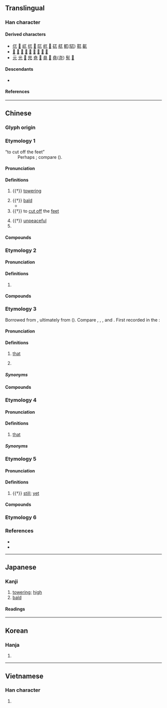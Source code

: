 {{also|π|ㄫ}}
{{character info}}
{{character info|⺎}}
{{character info|0xFA0C}}
{{commonscat}}
==Translingual==

===Han character===
{{Han char|rn=10|rad=儿|as=01|sn=3|four=10210|canj=MU|ids=⿱一儿}}

====Derived characters====
* [[㐳]] [[𠮾]] [[屼]] [[扤]] [[𣲍]] [[阢]] [[杌]] [[𤮿]] [[矹]] [[䑢]] [[軏]]([[𫐄]]) [[靰]] [[鼿]]
* [[𠚯]] [[尫]] [[𤮾]] [[虺]] [[卼]] [[豗]] [[䪲]] [[䲫]] [[尶]]
* [[元]] [[光]] [[𡵉]] [[㫕]] [[尭]] [[𨓢]] [[㫯]] [[𩂁]] [[堯]]([[尧]]) [[髡]] [[𣾃]]

====Descendants====
* {{l|mul|ㄫ}} {{q|{{w|Bopomofo|Zhuyin}} alphabet}}

====References====
{{Han ref|kx=0123.020|dkj=01337|dj=0257.220|hdz=10264.050|uh=5140}}
{{Han ref|uh=FA0C}}

----

==Chinese==
{{zh-forms|alt=㐳}}

===Glyph origin===
{{Han etym}}

===Etymology 1===
; “to cut off the feet”
: Perhaps {{der|zh|aav}}; compare {{cog|mnw|ကုတ်|tr=kut||to cut off; to amputate}} ({{zh-ref|Schuessler, 2007}}).

====Pronunciation====
{{zh-pron
|m=wù
|c=ngat6
|mn=gu̍t
|mn-t=ug4
|w=5ngeq
|mc=y
|oc=y
|cat=v,a,part,pn
}}

====Definitions====
{{zh-hanzi}}

# {{†}} [[towering]]
#: {{zh-x|突兀|lofty}}
# {{†}} [[bald]]
#* {{zh-x|^蜀 山 兀，^阿{Ē}房{páng} 出。|Only once the hills of Shu '''had been denuded of their trees''', did Epang Palace begin to take shape.|CL|ref='''825''', {{w|Du Mu}}, {{lw|zh|s:阿房宮賦|阿房宮賦|pref=《|suf=》}} "Rhapsody on the Epang Palace", translated by Campbell (2008).}}
# {{†}} to [[cut off]] the [[feet]]
#: {{zh-x|兀者|person that had has one of their feet cut|CL}}
# {{†}} [[unpeaceful]]
# {{surname|zh}}

====Compounds====
{{zh-der|保兀赤|兀傲|兀兀|兀剌|兀剌赤|兀坐|兀子|兀是|兀朮|兀立|兀者|兀臬|兀良|兀鷲|兀鷹|崒兀|捽兀|搖兀|旭烈兀|畏兀字|硉兀|突兀|軟兀剌|醉兀兀|陶兀|陶陶兀兀|畏兀兒}}

===Etymology 2===

====Pronunciation====
{{zh-pron
|m=wū
|cat=
}}

====Definitions====
{{zh-hanzi}}

# {{zh-only|兀禿}}

====Compounds====
{{zh-der|兀兀禿禿|兀禿}}

===Etymology 3===
Borrowed from {{bor|zh|trk|-}}, ultimately from {{der|zh|trk-pro|*ol}} ({{zh-ref|Zhang and Zhang, 2007}}). Compare {{cog|otk|𐰆𐰞}}, {{cog|tr|o|t=he, she, it; that}}, {{cog|ug|ئۇ|t=he, she, it; that}}, {{cog|cv|вӑл|t=he, she, it}} and {{cog|xqa|اُلْ|t=he, she, it; that|tr=ol}}. First recorded in the {{w|Song Dynasty}}:
: {{zh-x|前世 謂「阿睹」，猶 今 諺 云「兀底{de}」；「寧馨」，猶「恁{nèn}地」也；皆 不 指 一 物 一 事 之 詞。||CL|ref='''Song Dynasty''', {{lw|zh|莊綽}}, {{lw|zh|s:雞肋編|雞肋編|pref=《|suf=》}}|collapsed=y}}

====Pronunciation====
{{zh-pron
|m=wù
|c=ngat6
|j=veh4
|cat=pron
}}

====Definitions====
{{zh-hanzi}}

# {{lb|zh|dialectal Mandarin|Jin}} [[that]] {{defdate|from 11th c.}} <!-- see 汪化云. 方言远指代词“乜、兀”的词源[J]. 汉字文化, 2007(4):50-52.-->
#: {{zh-x|兀裡|over there|J|tr='''veh4''' le}}
#: {{zh-ant|這}}
# {{lb|zh|archaic}} {{n-g|Used before pronouns to form bisyllabic pronouns.}}
#: {{zh-x|兀那|that|WVC}}
#: {{zh-x|兀誰|who|WVC}}

=====Synonyms=====
{{zh-dial|那}}

====Compounds====
{{zh-der|兀那|兀誰|兀的|可兀的|兀的不}}

===Etymology 4===
{{rfe|zh}} <!-- https://www.zhihu.com/question/455653879/answer/1848281749 -->

====Pronunciation====
{{zh-pron
|mb=ŭ
|cat=pron
}}

====Definitions====
{{zh-hanzi}}

# {{lb|zh|Min Bei}} [[that]]

=====Synonyms=====
{{zh-dial|那}}

===Etymology 5===

====Pronunciation====
{{zh-pron
|m=wù
|c=ngat6
|cat=adv
}}

====Definitions====
{{zh-hanzi}}

# {{†}} [[still]]; [[yet]]

====Compounds====
{{zh-der|兀自|兀兀}}

===Etymology 6===
{{zh-see|尢}}

===References===
* {{R:twedu|A00263}}
* {{R:twedu|C02853-003}}

----

==Japanese==

===Kanji===
{{ja-kanji|grade=|rs=儿01}}

# [[towering]]; [[high]]
# [[bald]]

====Readings====
{{ja-readings
|on=こつ, ごつ
|kun=たか-い, はげる, あしきる
|nanori=たかし
}}

----

==Korean==

===Hanja===
{{ko-hanja|올}}

# {{rfdef|ko|sort=儿01}}

----

==Vietnamese==

===Han character===
{{vi-readings|reading=[[ngột]], [[ngát]], [[ngút]]|rs=儿01}}

# {{rfdef|vi|sort=儿01}}